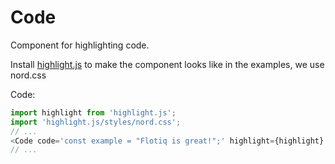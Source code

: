 # Code

Component for highlighting code.

Install [highlight.js](https://highlightjs.org/) to make the component looks like in the examples, we use nord.css


<Meta title="Flotiq components/Code" component={Code} />


<Story id="flotiq-components-code--base" />

Code:
```javascript
import highlight from 'highlight.js';
import 'highlight.js/styles/nord.css';
// ...
<Code code='const example = "Flotiq is great!";' highlight={highlight} language="javascript"/>
// ...
```


<ArgsTable id="flotiq-components-code--base" />


